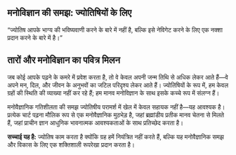 ## मनोविज्ञान की समझ: ज्योतिषियों के लिए

::: {.pull-quote}

"ज्योतिष आपके भाग्य की भविष्यवाणी करने के बारे में नहीं है, बल्कि इसे नेविगेट करने के लिए एक नक्शा प्रदान करने के बारे में है।"

:::

## **तारों और मनोविज्ञान का पवित्र मिलन**

जब कोई आपके पढ़ने के कमरे में प्रवेश करता है, तो वे केवल अपनी जन्म तिथि से अधिक लेकर आते हैं—वे अपने मन, दिल, और जीवन के अनुभवों का जटिल परिदृश्य लेकर आते हैं। ज्योतिषियों के रूप में, हम केवल ग्रहों की स्थिति की व्याख्या नहीं कर रहे हैं; हम मानव मनोविज्ञान के साथ इसके कच्चे रूप में संलग्न हैं।

मनोवैज्ञानिक गतिशीलता की समझ ज्योतिषीय परामर्श में खेल में केवल सहायक नहीं है—यह आवश्यक है। प्रत्येक चार्ट पढ़ना मौलिक रूप से एक मनोवैज्ञानिक मुठभेड़ है, जहां ब्रह्मांडीय प्रतीक मानव चेतना से मिलते हैं, जहां प्राचीन ज्ञान आधुनिक भावनात्मक आवश्यकताओं के साथ प्रतिच्छेद करता है।

::: {.key-insight}
**सच्चाई यह है:** ज्योतिष काम करता है क्योंकि ग्रह हमें नियंत्रित नहीं करते हैं, बल्कि यह मनोवैज्ञानिक समझ और विकास के लिए एक शक्तिशाली रूपरेखा प्रदान करता है।
:::